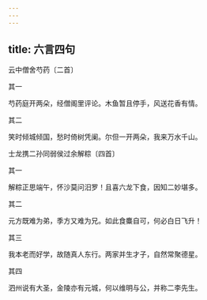 ```yaml
---
---
---
```

title: 六言四句
---

云中僧舍芍药〔二首〕

其一

芍药庭开两朵，经僧阁里评论。木鱼暂且停手，风送花香有情。

其二

笑时倾城倾国，愁时倚树凭阑。尔但一开两朵，我来万水千山。

士龙携二孙同弱侯过余解粽〔四首〕

其一

解粽正思端午，怀沙莫问汨罗！且喜六龙下食，因知二妙堪多。

其二

元方既难为弟，季方又难为兄。如此食麋自可，何必白日飞升！

其三

我本老而好学，故随真人东行。两家并生才子，自然常聚德星。

其四

泗州说有大圣，金陵亦有元城，何以维明与公，并称二李先生。